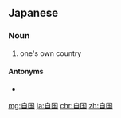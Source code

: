 ==Japanese==
{{ja-kanjitab|じ|こく|yomi=o}}

===Noun===
{{ja-noun|じこく|kyu=自國}}

# one's own country

====Antonyms====
* {{ja-r|他国|たこく}}

[[mg:自国]]
[[ja:自国]]
[[chr:自国]]
[[zh:自国]]
